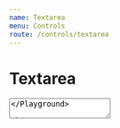 ```yaml
---
name: Textarea
menu: Controls
route: /controls/textarea
---
```



# Textarea

<Playground>
    <Textarea />
</Playground>


### PropTypes

| Prop | Type | Required | Default | Description |
|:-----|:-----|:---------|:--------|:------------|
| TextInput props | | | | see [TextInput](/components/textInput) |

